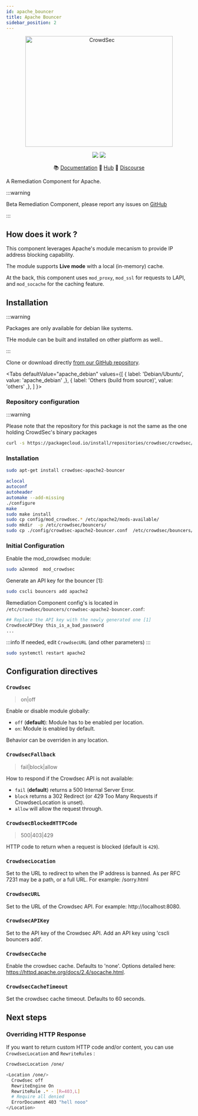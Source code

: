 ```yaml
---
id: apache_bouncer
title: Apache Bouncer
sidebar_position: 2
---
```



<p align="center">
  <img
    src={useBaseUrl("/img/crowdsec_apache2.svg")}
    alt="CrowdSec"
    title="CrowdSec"
    width="400"
    height="300"
  />
</p>
<p align="center">
  <img src="https://img.shields.io/badge/build-pass-green" />
  <img src="https://img.shields.io/badge/tests-pass-green" />
</p>
<p align="center">
  &#x1F4DA; <a href="#installation/">Documentation</a>
  &#x1F4A0; <a href="https://hub.crowdsec.net">Hub</a>
  &#128172; <a href="https://discourse.crowdsec.net">Discourse </a>
</p>

A Remediation Component for Apache.

:::warning

Beta Remediation Component, please report any issues on [GitHub](https://github.com/crowdsecurity/cs-apache2-bouncer/issues)

:::

## How does it work ?

This component leverages Apache's module mecanism to provide IP address blocking capability.

The module supports **Live mode** with a local (in-memory) cache.

At the back, this component uses `mod_proxy`, `mod_ssl` for requests to LAPI, and `mod_socache` for the caching feature.

## Installation

:::warning

Packages are only available for debian like systems.

THe module can be built and installed on other platform as well..

:::

Clone or download directly [from our GitHub repository](https://github.com/crowdsecurity/cs-apache2-bouncer).


<Tabs
  defaultValue="apache_debian"
  values={[
    { label: 'Debian/Ubuntu', value: 'apache_debian' ,},
    { label: 'Others (build from source)', value: 'others' ,},
  ]
}>
<TabItem value="apache_debian">

### Repository configuration

:::warning

Please note that the repository for this package is not the same as the one holding CrowdSec's binary packages

```bash
curl -s https://packagecloud.io/install/repositories/crowdsec/crowdsec/script.deb.sh | sudo bash
```

### Installation

```bash
sudo apt-get install crowdsec-apache2-bouncer
```

</TabItem>

<TabItem value="others">

```bash
aclocal
autoconf
autoheader
automake --add-missing
./configure
make
sudo make install
sudo cp config/mod_crowdsec.* /etc/apache2/mods-available/
sudo mkdir  -p /etc/crowdsec/bouncers/
sudo cp ./config/crowdsec-apache2-bouncer.conf  /etc/crowdsec/bouncers/
```

### Initial Configuration

Enable the mod_crowdsec module:

```bash
sudo a2enmod  mod_crowdsec
```

Generate an API key for the bouncer [1]:

```bash
sudo cscli bouncers add apache2
```

Remediation Component config's is located in `/etc/crowdsec/bouncers/crowdsec-apache2-bouncer.conf`:

```bash
## Replace the API key with the newly generated one [1]
CrowdsecAPIKey this_is_a_bad_password
...
```

:::info
If needed, edit `CrowdsecURL` (and other parameters)
:::

```bash
sudo systemctl restart apache2
```

</TabItem>

</Tabs>


## Configuration directives

### `Crowdsec`

> on|off

Enable or disable module globally:
 - `off` (**default**): Module has to be enabled per location.
 - `on`: Module is enabled by default.

Behavior can be overriden in any location.

### `CrowdsecFallback`

> fail|block|allow

How to respond if the Crowdsec API is not available:
 - `fail` (**default**) returns a 500 Internal Server Error. 
 - `block` returns a 302 Redirect (or 429 Too Many Requests if CrowdsecLocation is unset).
 - `allow` will allow the request through.

### `CrowdsecBlockedHTTPCode`

> 500|403|429

HTTP code to return when a request is blocked (default is `429`).

### `CrowdsecLocation`

Set to the URL to redirect to when the IP address is banned. As per RFC 7231 may be a path, or a full URL. For example: /sorry.html

### `CrowdsecURL`

Set to the URL of the Crowdsec API. For example: http://localhost:8080.

### `CrowdsecAPIKey`

Set to the API key of the Crowdsec API. Add an API key using 'cscli bouncers add'.

### `CrowdsecCache`

Enable the crowdsec cache. Defaults to 'none'. Options detailed here: https://httpd.apache.org/docs/2.4/socache.html.

### `CrowdsecCacheTimeout`

Set the crowdsec cache timeout. Defaults to 60 seconds.

## Next steps

### Overriding HTTP Response

If you want to return custom HTTP code and/or content, you can use `CrowdsecLocation` and `RewriteRules` :

```bash
CrowdsecLocation /one/
```

```bash
<Location /one/>
  Crowdsec off
  RewriteEngine On
  RewriteRule .* - [R=403,L]
  # Require all denied
  ErrorDocument 403 "hell nooo"
</Location>

```




